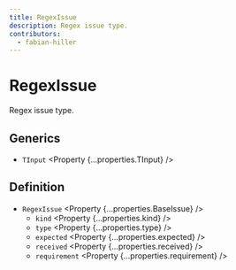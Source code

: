 ```yaml
---
title: RegexIssue
description: Regex issue type.
contributors:
  - fabian-hiller
---
```



# RegexIssue

Regex issue type.

## Generics

- `TInput` <Property {...properties.TInput} />

## Definition

- `RegexIssue` <Property {...properties.BaseIssue} />
  - `kind` <Property {...properties.kind} />
  - `type` <Property {...properties.type} />
  - `expected` <Property {...properties.expected} />
  - `received` <Property {...properties.received} />
  - `requirement` <Property {...properties.requirement} />

